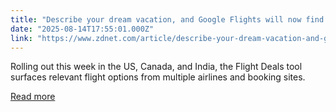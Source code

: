 ```yaml
---
title: "Describe your dream vacation, and Google Flights will now find affordable options - see how it works"
date: "2025-08-14T17:55:01.000Z"
link: "https://www.zdnet.com/article/describe-your-dream-vacation-and-google-flights-will-now-find-affordable-options-see-how-it-works/"
---
```


Rolling out this week in the US, Canada, and India, the Flight Deals tool surfaces relevant flight options from multiple airlines and booking sites.

[Read more](https://www.zdnet.com/article/describe-your-dream-vacation-and-google-flights-will-now-find-affordable-options-see-how-it-works/)
